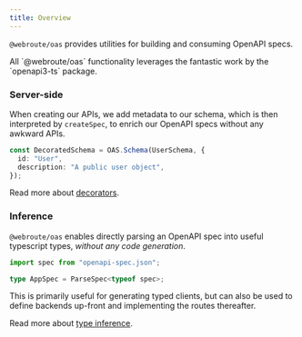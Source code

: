 ```yaml
---
title: Overview
---
```



<Install name="@webroute/route" />

`@webroute/oas` provides utilities for building and consuming OpenAPI specs.

<Callout>
  All `@webroute/oas` functionality leverages the fantastic work by the
  `openapi3-ts` package.
</Callout>

### Server-side

When creating our APIs, we add metadata to our schema, which is then interpreted by `createSpec`, to enrich our OpenAPI specs without any awkward APIs.

```ts
const DecoratedSchema = OAS.Schema(UserSchema, {
  id: "User",
  description: "A public user object",
});
```

Read more about [decorators](/docs/oas/decorators).

### Inference

`@webroute/oas` enables directly parsing an OpenAPI spec into useful typescript types, _without any code generation_.

```ts
import spec from "openapi-spec.json";

type AppSpec = ParseSpec<typeof spec>;
```

This is primarily useful for generating typed clients, but can also be used to define backends up-front and implementing the routes thereafter.

Read more about [type inference](/docs/oas/inference).
